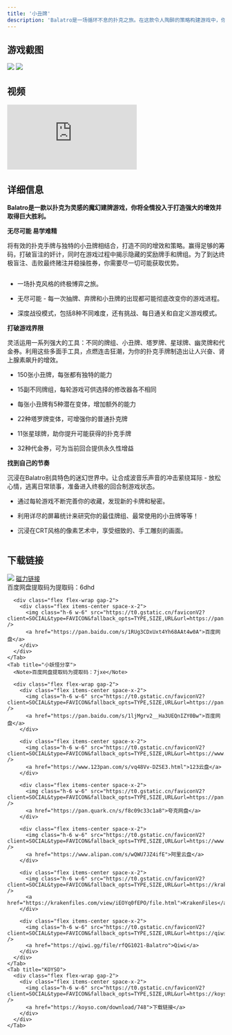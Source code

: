 ```yaml
---
title: '小丑牌'
description: 'Balatro是一场循环不息的扑克之旅。在这款令人陶醉的策略构建游戏中，你将参与到非法牌局，发掘能够改变局势的小丑牌，引爆一系列令人血脉喷张、疯狂迸发的连锁效应。'
---
```


<section class="mb-8">
  <h2 class="mb-4 text-2xl font-bold">游戏截图</h2>

  <img class="h-[200px] w-full rounded-lg object-cover" src="https://shared.akamai.steamstatic.com/store_item_assets/steam/apps/2379780/ss_d17a3adc6176c7f99e0dc31c49f4764f137e6374.jpg" />

  <img class="h-[200px] w-full rounded-lg object-cover" src="https://shared.akamai.steamstatic.com/store_item_assets/steam/apps/2379780/ss_4862112e5030f74a5818cd4c31347d699ac5adf3.jpg" />
</section>

<section class="mb-8">
  <h2 class="mb-4 text-2xl font-bold">视频</h2>

  <iframe class="h-[200px] w-full rounded-lg" src="https://video.akamai.steamstatic.com/store_trailers/256974582/movie480_vp9.webm" frameborder="0" allow="accelerometer; clipboard-write; encrypted-media; gyroscope; picture-in-picture" allowfullscreen></iframe>
</section>

<section class="mb-8">
  <h2 class="mb-4 text-2xl font-bold">详细信息</h2>
  <p><strong>Balatro是一款以扑克为灵感的魔幻建牌游戏，你将全情投入于打造强大的增效并取得巨大胜利。</strong></p>
  <p><img src="https://shared.akamai.steamstatic.com/store_item_assets/steam/apps/2379780/extras/Endless_Possibility.gif" alt="" /><br /><strong>无尽可能 易学难精</strong></p>
  <p>将有效的扑克手牌与独特的小丑牌相结合，打造不同的增效和策略。赢得足够的筹码，打破盲注的奸计，同时在游戏过程中揭示隐藏的奖励牌手和牌组。为了到达终极盲注、击败最终赌注并稳操胜券，你需要尽一切可能获取优势。</p>
  <p><img src="https://shared.akamai.steamstatic.com/store_item_assets/steam/apps/2379780/extras/Jokers_Clean_Thin.gif" alt="" /></p>
  <ul>
    <li><p>一场扑克风格的终极博弈之旅。</p></li>
    <li><p>无尽可能 - 每一次抽牌、弃牌和小丑牌的出现都可能彻底改变你的游戏进程。</p></li>
    <li><p>深度战役模式，包括8种不同难度，还有挑战、每日通关和自定义游戏模式。</p></li>
  </ul>
  <p><img src="https://shared.akamai.steamstatic.com/store_item_assets/steam/apps/2379780/extras/Break_The_Game.gif" alt="" /><br /><strong>打破游戏界限</strong></p>
  <p>灵活运用一系列强大的工具：不同的牌组、小丑牌、塔罗牌、星球牌、幽灵牌和代金券。利用这些多面手工具，点燃连击狂潮，为你的扑克手牌制造出让人兴奋、肾上腺素飙升的增效。<br /><img src="https://shared.akamai.steamstatic.com/store_item_assets/steam/apps/2379780/extras/Balatro_5_Aces_GIF__HQ_.gif" alt="" /></p>
  <ul>
    <li><p>150张小丑牌，每张都有独特的能力</p></li>
    <li><p>15副不同牌组，每轮游戏可供选择的修改器各不相同</p></li>
    <li><p>每张小丑牌有5种潜在变体，增加额外的能力</p></li>
    <li><p>22种塔罗牌变体，可增强你的普通扑克牌</p></li>
    <li><p>11张星球牌，助你提升可能获得的扑克手牌</p></li>
    <li><p>32种代金券，可为当前回合提供永久性增益</p></li>
  </ul>
  <p><img src="https://shared.akamai.steamstatic.com/store_item_assets/steam/apps/2379780/extras/Find_Your_Flow.gif" alt="" /><br /><strong>找到自己的节奏</strong></p>
  <p>沉浸在Balatro别具特色的迷幻世界中。让合成波音乐声音的冲击萦绕耳际 - 放松心情，逃离日常琐事，准备进入终极的回合制游戏状态。</p>
  <ul>
    <li><p>通过每轮游戏不断完善你的收藏，发现新的卡牌和秘密。</p></li>
    <li><p>利用详尽的屏幕统计来研究你的最佳牌组、最常使用的小丑牌等等！</p></li>
    <li><p>沉浸在CRT风格的像素艺术中，享受细致的、手工雕刻的画面。</p></li>
  </ul>
  <p><img src="https://shared.akamai.steamstatic.com/store_item_assets/steam/apps/2379780/extras/Spectral_Pack.gif" alt="" /></p>

  <div class="flex flex-col space-y-2"></div>
</section>

<section class="mb-8">
  <h2 class="mb-4 text-2xl font-bold">下载链接</h2>

  <Tabs>
    <Tab title="Byruthub">
      <div class="flex flex-wrap gap-2">
        <div class="flex items-center space-x-2">
          <img class="h-6 w-6" src="https://t0.gstatic.cn/faviconV2?client=SOCIAL&type=FAVICON&fallback_opts=TYPE,SIZE,URL&url=https://byruthub.org&size=20" />
          <a href="https://byruthub.org/index.php?do=download&id=131422">磁力链接</a>
        </div>
      </div>
    </Tab>
    <Tab title="Switch520">
      <Note>百度网盘提取码为提取码：6dhd</Note>

      <div class="flex flex-wrap gap-2">
        <div class="flex items-center space-x-2">
          <img class="h-6 w-6" src="https://t0.gstatic.cn/faviconV2?client=SOCIAL&type=FAVICON&fallback_opts=TYPE,SIZE,URL&url=https://pan.baidu.com&size=20" />
          <a href="https://pan.baidu.com/s/1RUg3CDxUxt4Yh68AAt4w0A">百度网盘</a>
        </div>
      </div>
    </Tab>
    <Tab title="小妖怪分享">
      <Note>百度网盘提取码为提取码：7jxe</Note>

      <div class="flex flex-wrap gap-2">
        <div class="flex items-center space-x-2">
          <img class="h-6 w-6" src="https://t0.gstatic.cn/faviconV2?client=SOCIAL&type=FAVICON&fallback_opts=TYPE,SIZE,URL&url=https://pan.baidu.com&size=20" />
          <a href="https://pan.baidu.com/s/1ljMgrv2__Ha3UEQnIZY0Bw">百度网盘</a>
        </div>

        <div class="flex items-center space-x-2">
          <img class="h-6 w-6" src="https://t0.gstatic.cn/faviconV2?client=SOCIAL&type=FAVICON&fallback_opts=TYPE,SIZE,URL&url=https://www.123pan.com&size=20" />
          <a href="https://www.123pan.com/s/vq48Vv-DZSE3.html">123云盘</a>
        </div>

        <div class="flex items-center space-x-2">
          <img class="h-6 w-6" src="https://t0.gstatic.cn/faviconV2?client=SOCIAL&type=FAVICON&fallback_opts=TYPE,SIZE,URL&url=https://pan.quark.cn&size=20" />
          <a href="https://pan.quark.cn/s/f8c09c33c1a8">夸克网盘</a>
        </div>

        <div class="flex items-center space-x-2">
          <img class="h-6 w-6" src="https://t0.gstatic.cn/faviconV2?client=SOCIAL&type=FAVICON&fallback_opts=TYPE,SIZE,URL&url=https://www.alipan.com&size=20" />
          <a href="https://www.alipan.com/s/wQWU7JZ4ifE">阿里云盘</a>
        </div>

        <div class="flex items-center space-x-2">
          <img class="h-6 w-6" src="https://t0.gstatic.cn/faviconV2?client=SOCIAL&type=FAVICON&fallback_opts=TYPE,SIZE,URL&url=https://krakenfiles.com&size=20" />
          <a href="https://krakenfiles.com/view/iEOYq0fEPO/file.html">KrakenFiles</a>
        </div>

        <div class="flex items-center space-x-2">
          <img class="h-6 w-6" src="https://t0.gstatic.cn/faviconV2?client=SOCIAL&type=FAVICON&fallback_opts=TYPE,SIZE,URL&url=https://qiwi.gg&size=20" />
          <a href="https://qiwi.gg/file/rfQG1021-Balatro">Qiwi</a>
        </div>
      </div>
    </Tab>
    <Tab title="KOYSO">
      <div class="flex flex-wrap gap-2">
        <div class="flex items-center space-x-2">
          <img class="h-6 w-6" src="https://t0.gstatic.cn/faviconV2?client=SOCIAL&type=FAVICON&fallback_opts=TYPE,SIZE,URL&url=https://koyso.com&size=20" />
          <a href="https://koyso.com/download/748">下载链接</a>
        </div>
      </div>
    </Tab>
  </Tabs>
</section>

<link href="http://localhost:8080/dist/Artalk.css" rel="stylesheet">

<script src="http://localhost:8080/dist/Artalk.js"></script>

<div id="Comments"></div>
<script>
  Artalk.init({
    el:        '#Comments',              // 绑定元素的 Selector
    pageKey:   '/post/1',                // 固定链接
    pageTitle: '关于引入 Artalk 这档子事', // 页面标题 (留空自动获取)
    server:    'http://localhost:8080',  // 后端地址
    site:      'Artalk 的博客',           // 你的站点名
  })
</script>